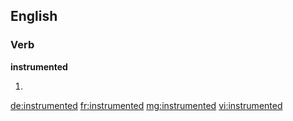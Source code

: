 ==English==

===Verb===
'''instrumented'''

# {{en-past of|instrument}}

[[de:instrumented]]
[[fr:instrumented]]
[[mg:instrumented]]
[[vi:instrumented]]
